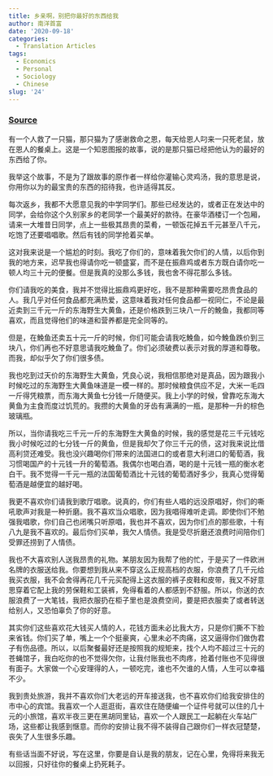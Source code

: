 ```yaml
---
title: 乡亲啊，别把你最好的东西给我
author: 南洋首富
date: '2020-09-18'
categories:
  - Translation Articles
tags:
  - Economics
  - Personal
  - Sociology
  - Chinese
slug: '24'
---
```



### [Source](https://mp.weixin.qq.com/s?__biz=MzU2NTgwOTE0MQ==&mid=2247483743&idx=1&sn=2507a52a37825303f167a6ff337d6f79&chksm=fcb75bc5cbc0d2d3393ab6a6be686b85d79e8477c06941eab40352bf989235f9d2d93c2a03e4&scene=21#wechat_redirect)

有一个人救了一只猫，那只猫为了感谢救命之恩，每天给恩人叼来一只死老鼠，放在恩人的餐桌上。这是一个知恩图报的故事，说的是那只猫已经把他认为的最好的东西给了你。

我举这个故事，不是为了跟故事的原作者一样给你灌输心灵鸡汤，我的意思是说，你用你以为的最宝贵的东西的招待我，也许适得其反。

每次返乡，我都不大愿意见我的中学同学们。那些已经发达的，或者正在发达中的同学，会给你这个久别家乡的老同学一个最美好的款待。在豪华酒楼订一个包厢，请来一大堆昔日同学，点上一些极其昂贵的菜肴，一顿饭花掉五千元甚至八千元，吃饱了还要唱唱歌。然后有钱的同学抢着买单。

这对我来说是一个尴尬的时刻。我吃了你们的，意味着我欠你们的人情，以后你到我的地方来，迟早我也得请你吃一顿盛宴，而不是在振鼎鸡或者东方既白请你吃一顿人均三十元的便餐。但是我真的没那么多钱，我也舍不得花那么多钱。

你们请我吃的美食，我并不觉得比振鼎鸡更好吃，我不是那种需要吃昂贵食品的人。我几乎对任何食品都充满热爱，这意味着我对任何食品都一视同仁，不论是最近卖到三千元一斤的东海野生大黄鱼，还是价格跌到三块八一斤的鮸鱼，我都同等喜欢，而且觉得他们的味道和营养都是完全同等的。

但是，在鮸鱼还卖五十元一斤的时候，你们可能会请我吃鮸鱼，如今鮸鱼跌价到三块八，你们再也不好意思请我吃鮸鱼了。你们必须破费以表示对我的厚道和尊敬。而我，却似乎欠了你们很多债。

我也吃到过天价的东海野生大黄鱼，凭良心说，我相信那绝对是真品，因为跟我小时候吃过的东海野生大黄鱼味道是一模一样的。那时候粮食供应不足，大米一毛四一斤得凭粮票，而东海大黄鱼七分钱一斤随便买。我上小学的时候，曾靠吃东海大黄鱼为主食而度过饥荒的。我攒的大黄鱼的牙齿有满满的一瓶，是那种一升的棕色玻璃瓶。

所以，当你请我吃三千元一斤的东海野生大黄鱼的时候，我的感觉是花三千元钱吃我小时候吃过的七分钱一斤的黄鱼，但是我却欠了你三千元的债，这对我来说比借高利贷还难受。我也没兴趣喝你们带来的法国进口的或者意大利进口的葡萄酒，我习惯喝国产的十元钱一升的葡萄酒。我偶尔也喝白酒，喝的是十元钱一瓶的衡水老白干。我不觉得一千元一瓶的法国葡萄酒比十元钱的葡萄酒好多少，我真心觉得葡萄酒是越便宜的越好喝。

我更不喜欢你们请我到歌厅唱歌。说真的，你们有些人唱的远没原唱好，你们的嘶吼歌声对我是一种折磨。我不喜欢当众唱歌，因为我唱得难听走调。即使你们不勉强我唱歌，你们自己也闭嘴只听原唱，我也并不喜欢，因为你们点的那些歌，十有八九是我不喜欢的。最后你们买单，我欠人情债。我是受尽折磨还浪费时间陪你们受罪还捞到了人情债。

我也不大喜欢别人送我昂贵的礼物。某朋友因为我帮了他的忙，于是买了一件欧洲名牌的衣服送给我。你要想到我从来不穿这么正规高档的衣服，你浪费了几千元给我买衣服，我不会舍得再花几千元买配得上这衣服的裤子皮鞋和皮带，我又不好意思穿着它配上我的劳保鞋和工装裤，免得看着的人都感到不舒服。所以，你送的衣服浪费了一大笔钱，我把衣服扔在柜子里也是浪费空间，要是把衣服卖了或者转送给别人，又恐怕辜负了你的好意。

其实你们这些喜欢花大钱买人情的人，花钱方面未必比我大方，只是你们撕不下脸来省钱。你们买了单，嘴上一个个挺豪爽，心里未必不肉痛，这又逼得你们做伪君子有伤品德。所以，以后聚餐最好还是按照我的规矩来，找个人均不超过三十元的苍蝇馆子，我白吃你的也不觉得欠你，让我付账我也不肉疼，抢着付账也不见得很有面子。大家做一个心安理得的人，一顿吃完，谁也不欠谁的人情，人生可以幸福不少。

我到贵处旅游，我并不喜欢你们大老远的开车接送我，也不喜欢你们给我安排住的市中心的宾馆。我喜欢一个人逛逛街，喜欢住在随便编一个证件号就可以住的几十元的小旅馆，喜欢半夜三更在黑胡同里钻，喜欢一个人跟民工一起躺在火车站广场，这些都让我感到惬意。而你的安排让我不得不装得自己跟你们一样衣冠楚楚，丧失了人生很多乐趣。

有些话当面不好说，写在这里，你要是自认是我的朋友，记在心里，免得将来我无以回报，只好往你的餐桌上扔死耗子。